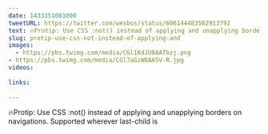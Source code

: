 ```yaml
---
date: 1433351081000
tweetURL: https://twitter.com/wesbos/status/606144483562913792
text: 🔥Protip: Use CSS :not() instead of applying and unapplying borders on navigations. Supported wherever last-child is 
slug: protip-use-css-not-instead-of-applying-and
images:
  - https://pbs.twimg.com/media/CGl1KdJU8AATbzj.png
- https://pbs.twimg.com/media/CGl7aGzW8AA5V-R.jpg
videos:
  
links:
  
---
```

🔥Protip: Use CSS :not() instead of applying and unapplying borders on navigations. Supported wherever last-child is
